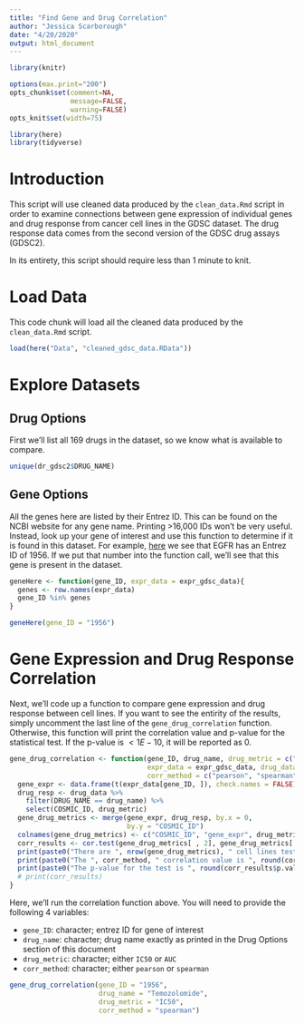 ```yaml
---
title: "Find Gene and Drug Correlation"
author: "Jessica Scarborough"
date: "4/20/2020"
output: html_document
---
```


```r
library(knitr)

options(max.print="200")
opts_chunk$set(comment=NA,
               message=FALSE,
               warning=FALSE)
opts_knit$set(width=75)

library(here)
library(tidyverse)
```

# Introduction

This script will use cleaned data produced by the `clean_data.Rmd` script in order to examine connections between gene expression of individual genes and drug response from cancer cell lines in the GDSC dataset. The drug response data comes from the second version of the GDSC drug assays (GDSC2).

In its entirety, this script should require less than 1 minute to knit. 

# Load Data

This code chunk will load all the cleaned data produced by the `clean_data.Rmd` script. 

```r

load(here("Data", "cleaned_gdsc_data.RData"))

```

# Explore Datasets

## Drug Options

First we'll list all 169 drugs in the dataset, so we know what is available to compare. 

```r

unique(dr_gdsc2$DRUG_NAME)

```


## Gene Options

All the genes here are listed by their Entrez ID. This can be found on the NCBI website for any gene name. Printing >16,000 IDs won't be very useful. Instead, look up your gene of interest and use this function to determine if it is found in this dataset. For example, [here](https://www.ncbi.nlm.nih.gov/gene/1956) we see that EGFR has an Entrez ID of 1956. If we put that number into the function call, we'll see that this gene is present in the dataset. 

```r

geneHere <- function(gene_ID, expr_data = expr_gdsc_data){
  genes <- row.names(expr_data)
  gene_ID %in% genes
}

geneHere(gene_ID = "1956")

```

# Gene Expression and Drug Response Correlation

Next, we'll code up a function to compare gene expression and drug response between cell lines. If you want to see the entirity of the results, simply uncomment the last line of the `gene_drug_correlation` function. Otherwise, this function will print the correlation value and p-value for the statistical test. If the p-value is $<1E-10$, it will be reported as 0. 

```r

gene_drug_correlation <- function(gene_ID, drug_name, drug_metric = c("IC50", "AUC"),
                                  expr_data = expr_gdsc_data, drug_data = dr_gdsc2,
                                  corr_method = c("pearson", "spearman")){
  gene_expr <- data.frame(t(expr_data[gene_ID, ]), check.names = FALSE)
  drug_resp <- drug_data %>%
    filter(DRUG_NAME == drug_name) %>%
    select(COSMIC_ID, drug_metric)
  gene_drug_metrics <- merge(gene_expr, drug_resp, by.x = 0, 
                             by.y = "COSMIC_ID")
  colnames(gene_drug_metrics) <- c("COSMIC_ID", "gene_expr", drug_metric)
  corr_results <- cor.test(gene_drug_metrics[ , 2], gene_drug_metrics[ , 3], method = corr_method)
  print(paste0("There are ", nrow(gene_drug_metrics), " cell lines tested against ", drug_name, "."))
  print(paste0("The ", corr_method, " correlation value is ", round(corr_results$estimate, digits = 3), "."))
  print(paste0("The p-value for the test is ", round(corr_results$p.value, digits = 10), "."))
  # print(corr_results)
}
```


Here, we'll run the correlation function above. You will need to provide the following 4 variables: 

- `gene_ID`: character; entrez ID for gene of interest
- `drug_name`: character; drug name exactly as printed in the Drug Options section of this document
- `drug_metric`: character; either `IC50` or `AUC`
- `corr_method`: character; either `pearson` or `spearman`

```r

gene_drug_correlation(gene_ID = "1956",
                      drug_name = "Temozolomide", 
                      drug_metric = "IC50", 
                      corr_method = "spearman")


```
